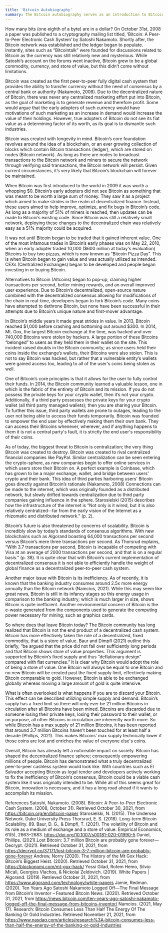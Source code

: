 ```yaml
---
title: 'Bitcoin Autobiography'
summary: The Bitcoin autobiography serves as an introduction to Bitcoin, providing information on its founding principles, current limitations (scalability), and future possibilities.
---
```


How many bits (one eighth of a byte) are in a dollar? On October 31st, 2008 a paper was published to a cryptography mailing list titled, ‘Bitcoin: A Peer-to-Peer Electronic Cash System’ by Satoshi Nakamoto. Shortly after, the Bitcoin network was established and the ledger began to populate. Instantly, sites such as “Bitcointalk” were founded for discussions related to Bitcoin as the currency was still relatively new and mysterious. While Satoshi’s account on the forums went inactive, Bitcoin grew to be a global commodity, currency, and store of value, but this didn’t come without limitations.

Bitcoin was created as the first peer-to-peer fully digital cash system that provides the ability to transfer currency without the need of consensus by a central bank or authority (Nakamoto, 2008). Due to the decentralized nature of Bitcoin, there was never any centralized marketing effort put into Bitcoin, as the goal of marketing is to generate revenue and therefore profit. Some would argue that the early adopters of such currency would have motivations of such marketing as an increase in demand would increase the value of their holdings. However, true adopters of Bitcoin do not see its fiat value as a determining factor of its worth, as its goal is to dismantle such industries. 


Bitcoin was created with longevity in mind. Bitcoin’s core foundation revolves around the idea of a blockchain, or an ever growing collection of blocks which contain Bitcoin transactions (ledger), which are stored on nodes (Bitcoin network). As long as there are nodes to broadcast transactions to the Bitcoin network and miners to secure the network through verifying said transactions, the Bitcoin network will persist. Given current circumstances, it’s very likely that Bitcoin’s blockchain will forever be maintained.

When Bitcoin was first introduced to the world in 2009 it was worth a whopping $0. Bitcoin’s early adopters did not see Bitcoin as something that was meant to be worth a large sum of money. They saw it as a project which aimed to make strides in the realm of decentralized finance. Instead, these users aimed to help improve, optimize, and fix bugs in Bitcoin’s code. As long as a majority of 51% of miners is reached, then updates can be made to Bitcoin’s existing code.  Since Bitcoin was still a relatively small network, deploying these changes to the decentralized chain was relatively easy as a 51% majority could be acquired.

It was not until Bitcoin began to be traded that it gained inherent value. One of the most infamous trades in Bitcoin’s early phases was on May 22, 2010, when an early adopter traded 10,000 ($600 million at today's evaluation) Bitcoins to buy two pizzas, which is now known as “Bitcoin Pizza Day”. This is when Bitcoin began to gain value and was actually utilized as intended. CEXs (Centralized Exchanges) began to be developed and people began investing in or buying Bitcoin.



Alternatives to Bitcoin (Altcoins) began to pop-up, claiming higher transactions per second, better mining rewards, and an overall improved user experience. Due to Bitcoin’s decentralized, open-source nature combined with the decentralized consensus allowing for modifications of the chain in real-time, developers began to fork Bitcoin’s code. Many coins have attempted to dethrone Bitcoin, but none have been successful in their attempts due to Bitcoin’s unique nature and first-mover advantage.

In Bitcoin’s middle years it made great strides in value. In 2013, Bitcoin reached $1,000 before crashing and bottoming out around $300. In 2014, Mt. Gox, the largest Bitcoin exchange at the time, was hacked and over 740,000 Bitcoins were stolen by hackers. A large portion of these Bitcoins “belonged” to users as they held them in their wallet on the site. This incident raised doubts in the Bitcoin community; as since users held their coins inside the exchange’s wallets, their Bitcoins were also stolen. This is not to say Bitcoin was hacked, but rather that a vulnerable entity’s wallets were gained access too, leading to all of the user's coins being stolen as well.

One of Bitcoin’s core principles is that it allows for the user to fully control their funds. In 2014, the Bitcoin community learned a valuable lesson, one in which is the fabric of the entirety of Bitcoin and its mission. If you do not possess the private keys for your crypto wallet, then it’s not your crypto. Additionally, if a third party possesses the private keys for your crypto wallet (all third party managed wallets); then you are sharing your Bitcoin. To further this issue, third party wallets are prone to outages, leading to the user not being able to access their funds temporarily. Bitcoin was founded to empower the end user by effectively making them their own bank. They can access their Bitcoins whenever, wherever, and if anything happens to them it is not a central party's fault, it is strictly the end user's responsibility of their coins.


As of today, the biggest threat to Bitcoin is centralization; the very thing Bitcoin was created to destroy. Bitcoin was created to rival centralized financial companies like PayPal. Similar centralization can be seen entering the crypto-sphere, as new companies begin to offer online services in which users store their Bitcoin on. A perfect example is Coinbase, which has grown to be a major exchange, wallet, and bridge between users’ crypto and their bank. This idea of third parties harboring users’ Bitcoin goes directly against Bitcoin’s rationale (Nakamoto, 2008)  Connections can be made to the internet, which was originally founded as a distributed network, but slowly drifted towards centralization due to third party companies gaining influence in the sphere. Starosielski (2015) describes how the infrastructure of the internet is “Not only is it wired, but it is also relatively centralized--far from the early vision of the Internet as a rhizomatic and distributed network.” (p. 2).

Bitcoin’s future is also threatened by concerns of scalability. Bitcoin is incredibly slow by today’s standards of consensus algorithms. With new blockchains such as Algorand boasting 64,000 transactions per second versus Bitcoin’s mere three transactions per second. As Thorsrud explains, “With 3.7 transactions per second, Bitcoin is incapable of competing with Visa at an average of 2000 transactions per second, and that is on a regular basis.” (p. 38). It is quite clear that with Bitcoin’s current implementation of decentralized consensus it is not able to efficiently handle the weight of global finance as a decentralized peer-to-peer cash system.

Another major issue with Bitcoin is its inefficiency. As of recently, it is known that the banking industry consumes around 2.5x more energy annually than the Bitcoin network (Namcios, 2021). While this may seem like great news, Bitcoin is still in its infancy stages so this energy usage in comparison to the banking industry; which is much larger in size, shows Bitcoin is quite inefficient. Another environmental concern of Bitcoin is the e-waste generated from the components used to generate the computing power necessary for mining; such as graphics cards.

So where does that leave Bitcoin today? The Bitcoin community has long realized that Bitcoin is not the end product of a decentralized cash system. Bitcoin has more effectively taken the role of a decentralized, fixed commodity, that is a store of value. Baur and Dimpfl (2021) outline this briefly, “be argued that the price did not fall over sufficiently long periods and that Bitcoin shows store of value properties. This argument is supported by Bitcoin’s fixed supply and thus “deflationary design” compared with fiat currencies.” It is clear why Bitcoin would adopt the role of being a store of value. One Bitcoin will always be equal to one Bitcoin and no new Bitcoin will be created past the fixed supply limit, effectively making Bitcoin comparable to gold. However, Bitcoin is able to be exchanged globally whereas moving a large amount of gold is quite intensive.

What is often overlooked is what happens if you are to discard your Bitcoin. This effect can be described utilizing simple supply and demand. Bitcoin’s supply has a fixed limit so there will only ever be 21 million Bitcoins in circulation after all Bitcoins have been mined. Bitcoins are discarded due to someone losing their private keys, losing their password to their wallet, or on purpose, all other Bitcoins in circulation are inherently worth more. So while Bitcoin has a max supply of 21 million Bitcoins, it has been reported that around 3.7 million Bitcoins haven’t been touched for at least half a decade (Phillips, 2021). This makes Bitcoins’ max supply technically lower if those coins are lost and enriches the value of everyone else's coins.

Overall, Bitcoin has already left a noticeable impact on society. Bitcoin has shaped the decentralized finance sphere; consequently empowering millions of people. Bitcoin has demonstrated what a truly decentralized peer-to-peer cashless system would look like. With countries such as El Salvador accepting Bitcoin as legal tender and developers actively working to fix the inefficiency of Bitcoin’s consensus, Bitcoin could be a viable cash system like it was originally intended to be. While all of this seems great for Bitcoin, innovation is necessary, and it has a long road ahead if it wants to accomplish its mission.











References
Satoshi, Nakamoto. (2008). Bitcoin: A Peer-to-Peer Electronic Cash System. (2008, October 31). Retrieved October 30, 2021, from https://bitcoin.org/en/bitcoin-paper
Starosielski, N. (2015). The Undersea Network. Duke University Press
Thorsrud, E. S. (2018). Long-term Bitcoin Scalability. 89.
Baur, D. G., & Dimpfl, T. (2021). The volatility of Bitcoin and its role as a medium of exchange and a store of value. Empirical Economics, 61(5), 2663–2683. https://doi.org/10.1007/s00181-020-01990-5
Daniel, Phillips. (2021).Lost Bitcoin: 3.7 million Bitcoin are probably gone forever—Decrypt. (2021). Retrieved October 31, 2021, from https://decrypt.co/37171/lost-bitcoin-3-7-million-bitcoin-are-probably-gone-forever
Andrew, Norry (2020). The History of the Mt Gox Hack: Bitcoin’s Biggest Heist. (2020). Retrieved October 31, 2021, from https://blockonomi.com/mt-gox-hack/
Yossi Gilad, Rotem Hemo, Silvio Micali, Georgios Vlachos, & Nickolai Zeldovich. (2019). White Papers | Algorand. (2019). Retrieved October 31, 2021, from https://www.algorand.com/technology/white-papers
Jamie, Redman. (2020). Ten Years Ago Satoshi Nakamoto Logged Off—The Final Message from Bitcoin’s Inventor – Featured Bitcoin News. (2020). Retrieved October 31, 2021, from https://news.bitcoin.com/ten-years-ago-satoshi-nakamoto-logged-off-the-final-message-from-bitcoins-inventor/
Namcios. (2021, May 17). Research: Bitcoin Consumes Less Than Half The Energy Of The Banking Or Gold Industries. Retrieved November 21, 2021, from https://www.nasdaq.com/articles/research%3A-bitcoin-consumes-less-than-half-the-energy-of-the-banking-or-gold-industries
